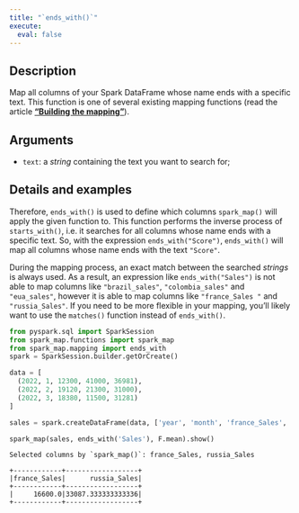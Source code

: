 ```yaml
---
title: "`ends_with()`"
execute:
  eval: false
---
```



## Description

Map all columns of your Spark DataFrame whose name ends with a specific text. This function is one of several existing mapping functions (read the article [**"Building the mapping"**](articles/building-mapping.qmd)).

## Arguments

- `text`: a *string* containing the text you want to search for;

## Details and examples

Therefore, `ends_with()` is used to define which columns `spark_map()` will apply the given function to. This function performs the inverse process of `starts_with()`, i.e. it searches for all columns whose name ends with a specific text. So, with the expression `ends_with("Score")`, `ends_with()` will map all columns whose name ends with the text `"Score"`.

During the mapping process, an exact match between the searched *strings* is always used. As a result, an expression like `ends_with("Sales")` is not able to map columns like `"brazil_sales"`, `"colombia_sales"` and `"eua_sales"`, however it is able to map columns like `"france_Sales "` and `"russia_Sales"`. If you need to be more flexible in your mapping, you'll likely want to use the `matches()` function instead of `ends_with()`.

```python
from pyspark.sql import SparkSession
from spark_map.functions import spark_map
from spark_map.mapping import ends_with
spark = SparkSession.builder.getOrCreate()

data = [
  (2022, 1, 12300, 41000, 36981),
  (2022, 2, 19120, 21300, 31000),
  (2022, 3, 18380, 11500, 31281)
]

sales = spark.createDataFrame(data, ['year', 'month', 'france_Sales', 'brazil_sales', 'russia_Sales'])

spark_map(sales, ends_with('Sales'), F.mean).show()
```

```
Selected columns by `spark_map()`: france_Sales, russia_Sales

+------------+------------------+
|france_Sales|      russia_Sales|
+------------+------------------+
|     16600.0|33087.333333333336|
+------------+------------------+
```